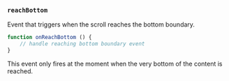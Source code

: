 ### `reachBottom`

Event that triggers when the scroll reaches the bottom boundary.

```ts
function onReachBottom () {
    // handle reaching bottom boundary event
}
```

This event only fires at the moment when the very bottom of the content is reached.
